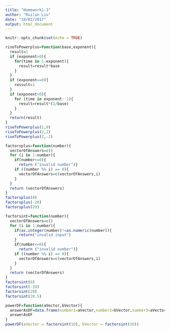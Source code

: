 ---
title: "Homework1-3"
author: "Ruilan Liu"
date: "10/02/2017"
output: html_document
---

```{r setup, include=FALSE}
knitr::opts_chunk$set(echo = TRUE)
```

```{r Q1}
riseToPowerplus=function(base,exponent){
  result=1
  if (exponent>0){
    for(time in 1:exponent){
      result=result*base
    }
  }
  if (exponent==0){
    ressult=1
  }
  if (exponent<0){
    for (time in exponent:-1){
      result=result*(1/base)
    }
  }
  return(result)
}
riseToPowerplus(2,0)
riseToPowerplus(2,2)
riseToPowerplus(2,-1)
```
```{r Q2}
factorsplus=function(number){
  vectorOfAnswers=c() 
  for (i in 1:number){
    if(number<=0){
      return ("invalid number")}
    if ((number %% i) == 0){ 
      vectorOfAnswers=c(vectorOfAnswers,i)
    }
  }
  return (vectorOfAnswers)
}
factorsplus(0)
factorsplus(-20)
factorsplus(20)
```

```{r Q3}
factorsint=function(number){
  vectorOfAnswers=c() 
  for (i in 1:number){
    if(as.integer(number)!=as.numeric(number)){
      return("invalid input")
    }
    if(number<=0){
      return ("invalid number")}
    if ((number %% i) == 0){ 
      vectorOfAnswers=c(vectorOfAnswers,i)
    }
  }
  return (vectorOfAnswers)
}
factorsint(0)
factorsint(-20)
factorsint(20)
factorsint(20.5)
```
```{r Q4}
powerDF=function(aVector,bVector){
  answerAsDF=data.frame(number1=aVector,number2=bVector,number3=aVector+bVector,number4=aVector*bVector,number5=aVector/bVector,number6=aVector-bVector)
  answerAsDF
}
powerDF(aVector = factorsint(10), bVector = factorsint(10))
```




